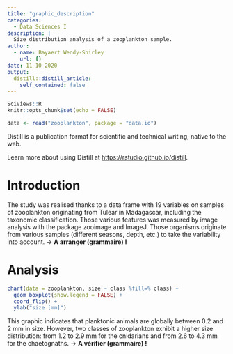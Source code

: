 ```yaml
---
title: "graphic_description"
categories:
  - Data Sciences I
description: |
  Size distribution analysis of a zooplankton sample.
author:
  - name: Bayaert Wendy-Shirley
    url: {}
date: 11-10-2020
output:
  distill::distill_article:
    self_contained: false
---
```


```r
SciViews::R
knitr::opts_chunk$set(echo = FALSE)
```

```r
data <- read("zooplankton", package = "data.io")
```

Distill is a publication format for scientific and technical writing, native to the web.

Learn more about using Distill at <https://rstudio.github.io/distill>.

# Introduction

The study was realised thanks to a data frame with 19 variables on samples of zooplankton originating from Tulear in Madagascar, including the taxonomic classification.
Those various features was measured by image analysis with the package zooimage and ImageJ. 
Those organisms originate from various samples (different seasons, depth, etc.) to take the variability into account. -> **A arranger (grammaire) !**

# Analysis

```r
chart(data = zooplankton, size ~ class %fill=% class) +
  geom_boxplot(show.legend = FALSE) +
  coord_flip() +
  ylab("size [mm]")
```

This graphic indicates that planktonic animals are globally between 0.2 and 2 mm in size. However, two classes of zooplankton exhibit a higher size distribution: from 1.2 to 2.9 mm for the cnidarians and from 2.6 to 4.3 mm for the chaetognaths. -> **A vérifier (grammaire) !**
